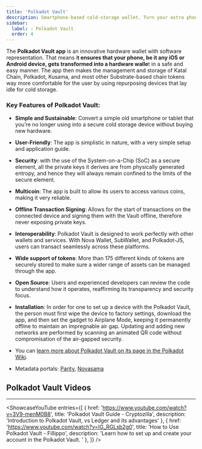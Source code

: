 ```yaml
---
title: 'Polkadot Vault'
description: Smartphone-based cold-storage wallet. Turn your extra phone, tablet, or any other iOS or Android device into a hardware wallet.
sidebar:
  label: ✧ Polkadot Vault
  order: 4
---
```



The **Polkadot Vault app** is an innovative hardware wallet with software representation. That means i**t ensures that your phone, be it any iOS or Android device, gets transformed into a hardware walle**t in a safe and easy manner. The app then makes the management and storage of Katal Chain, Polkadot, Kusama, and most other Substrate-based chain tokens way more comfortable for the user by using repurposing devices that lay idle for cold storage.

### Key Features of Polkadot Vault:
- **Simple and Sustainable**: Convert a simple old smartphone or tablet that you’re no longer using into a secure cold storage device without buying new hardware.
- **User-Friendly**: The app is simplistic in nature, with a very simple setup and application guide.
- **Security**: with the use of the System-on-a-Chip (SoC) as a secure element, all the private keys it derives are from physically generated entropy, and hence they will always remain confined to the limits of the secure element.
- **Multicoin**: The app is built to allow its users to access various coins, making it very reliable.
- **Offline Transaction Signing**: Allows for the start of transactions on the connected device and signing them with the Vault offline, therefore never exposing private keys.
- **Interoperability**: Polkadot Vault is designed to work perfectly with other wallets and services. With Nova Wallet, SubWallet, and Polkadot-JS, users can transact seamlessly across these platforms.
- **Wide support of tokens**: More than 175 different kinds of tokens are securely stored to make sure a wider range of assets can be managed through the app.
- **Open Source**: Users and experienced developers can review the code to understand how it operates, reaffirming its transparency and security focus.
- **Installation**: In order for one to set up a device with the Polkadot Vault, the person must first wipe the device to factory settings, download the app, and then set the gadget to Airplane Mode, keeping it permanently offline to maintain an impregnable air gap. Updating and adding new networks are performed by scanning an animated QR code without compromisation of the air-gapped security.

- You can [learn more about Polkadot Vault on its page in the Polkadot Wiki](https://wiki.polkadot.network/docs/polkadot-vault).
- Metadata portals: [Parity](https://metadata.parity.io/#/polkadot), [Novasama](https://metadata.novasama.io/#/polkadot)

## Polkadot Vault Videos
------------
<ShowcaseYouTube
  entries={[
    {
      href: 'https://www.youtube.com/watch?v=3V9-menM0B8',
      title: 'Polkadot Vault Guide - Cryptozilla',
      description: 'Introduction to Polkadot Vault, vs Ledger and its advantages'
    },
        {
      href: 'https://www.youtube.com/watch?v=IG_RGLsb2g0',
      title: 'How to Use Polkadot Vault - Fillippo',
      description: 'Learn how to set up and create your account in the Polkadot Vault. '
    },
  ]} />